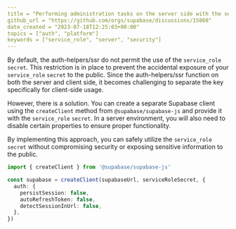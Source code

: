 ```yaml
---
title = "Performing administration tasks on the server side with the service_role secret"
github_url = "https://github.com/orgs/supabase/discussions/15860"
date_created = "2023-07-18T12:25:03+00:00"
topics = ["auth", "platform"]
keywords = ["service_role", "server", "security"]
---
```


By default, the auth-helpers/ssr do not permit the use of the `service_role` `secret`. This restriction is in place to prevent the accidental exposure of your `service_role` `secret` to the public. Since the auth-helpers/ssr function on both the server and client side, it becomes challenging to separate the key specifically for client-side usage.

However, there is a solution. You can create a separate Supabase client using the `createClient` method from `@supabase/supabase-js` and provide it with the `service_role` `secret`. In a server environment, you will also need to disable certain properties to ensure proper functionality.

By implementing this approach, you can safely utilize the `service_role` `secret` without compromising security or exposing sensitive information to the public.

```ts
import { createClient } from '@supabase/supabase-js'

const supabase = createClient(supabaseUrl, serviceRoleSecret, {
  auth: {
    persistSession: false,
    autoRefreshToken: false,
    detectSessionInUrl: false,
  },
})
```
